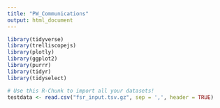 ```yaml
---
title: "PW_Communications"
output: html_document
---
```


```r
library(tidyverse)
library(trelliscopejs)
library(plotly)
library(ggplot2)
library(purrr)
library(tidyr)
library(tidyselect)
```

```r
# Use this R-Chunk to import all your datasets!
testdata <- read.csv("fsr_input.tsv.gz", sep = ',', header = TRUE)
```


